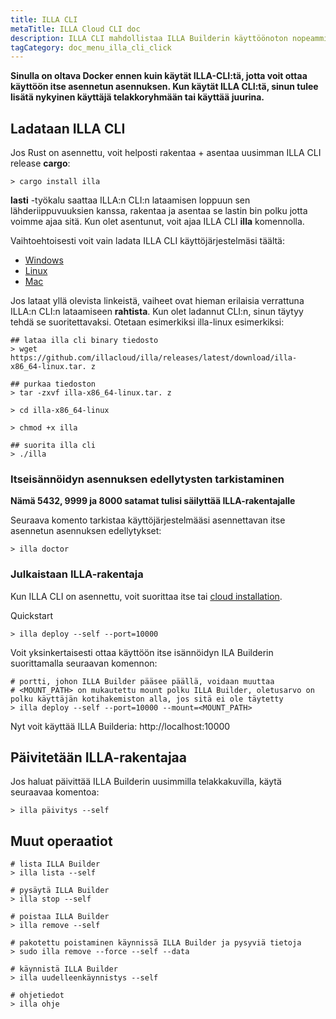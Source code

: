 ```yaml
---
title: ILLA CLI
metaTitle: ILLA Cloud CLI doc
description: ILLA CLI mahdollistaa ILLA Builderin käyttöönoton nopeammin kuin mielikuvituksesi.
tagCategory: doc_menu_illa_cli_click
---
```


**Sinulla on oltava Docker ennen kuin käytät ILLA-CLI:tä, jotta voit ottaa käyttöön itse asennetun asennuksen. Kun käytät ILLA CLI:tä, sinun tulee lisätä nykyinen käyttäjä telakkoryhmään tai käyttää juurina.**

## Ladataan ILLA CLI

Jos Rust on asennettu, voit helposti rakentaa + asentaa uusimman ILLA CLI release **cargo**:

```
> cargo install illa
```

**lasti** -työkalu saattaa ILLA:n CLI:n lataamisen loppuun sen lähderiippuvuuksien kanssa, rakentaa ja asentaa se lastin bin polku jotta voimme ajaa sitä.
Kun olet asentunut, voit ajaa ILLA CLI **illa** komennolla.

Vaihtoehtoisesti voit vain ladata ILLA CLI käyttöjärjestelmäsi täältä:

-   [Windows](https://github.com/illacloud/illa/releases/latest/download/illa-x86_64-win.zip)
-   [Linux](https://github.com/illacloud/illa/releases/latest/download/illa-x86_64-linux.tar.gz)
-   [Mac](https://github.com/illacloud/illa/releases/latest/download/illa-x86_64-macos.tar.gz)

Jos lataat yllä olevista linkeistä, vaiheet ovat hieman erilaisia verrattuna ILLA:n CLI:n lataamiseen **rahtista**. Kun olet ladannut CLI:n, sinun täytyy tehdä se suoritettavaksi. Otetaan esimerkiksi illa-linux esimerkiksi:

```
## lataa illa cli binary tiedosto
> wget https://github.com/illacloud/illa/releases/latest/download/illa-x86_64-linux.tar. z

## purkaa tiedoston
> tar -zxvf illa-x86_64-linux.tar. z

> cd illa-x86_64-linux

> chmod +x illa

## suorita illa cli
> ./illa

```

### Itseisännöidyn asennuksen edellytysten tarkistaminen

**Nämä 5432, 9999 ja 8000 satamat tulisi säilyttää ILLA-rakentajalle**

Seuraava komento tarkistaa käyttöjärjestelmääsi asennettavan itse asennetun asennuksen edellytykset:

```
> illa doctor
```

### Julkaistaan ILLA-rakentaja

Kun ILLA CLI on asennettu, voit suorittaa itse tai [cloud installation](https://cloud.illacloud.com/).

Quickstart

```
> illa deploy --self --port=10000
```

Voit yksinkertaisesti ottaa käyttöön itse isännöidyn ILA Builderin suorittamalla seuraavan komennon:

```
# portti, johon ILLA Builder pääsee päällä, voidaan muuttaa
# <MOUNT_PATH> on mukautettu mount polku ILLA Builder, oletusarvo on polku käyttäjän kotihakemiston alla, jos sitä ei ole täytetty
> illa deploy --self --port=10000 --mount=<MOUNT_PATH>
```

Nyt voit käyttää ILLA Builderia: http://localhost:10000

## Päivitetään ILLA-rakentajaa

Jos haluat päivittää ILLA Builderin uusimmilla telakkakuvilla, käytä seuraavaa komentoa:

```
> illa päivitys --self
```

## Muut operaatiot

```
# lista ILLA Builder
> illa lista --self

# pysäytä ILLA Builder
> illa stop --self

# poistaa ILLA Builder
> illa remove --self

# pakotettu poistaminen käynnissä ILLA Builder ja pysyviä tietoja
> sudo illa remove --force --self --data

# käynnistä ILLA Builder
> illa uudelleenkäynnistys --self

# ohjetiedot
> illa ohje
```
